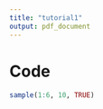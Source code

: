 ---
title: "tutorial1"
output: pdf_document
---

# Code
```{r setup, include=FALSE}
sample(1:6, 10, TRUE)
```
